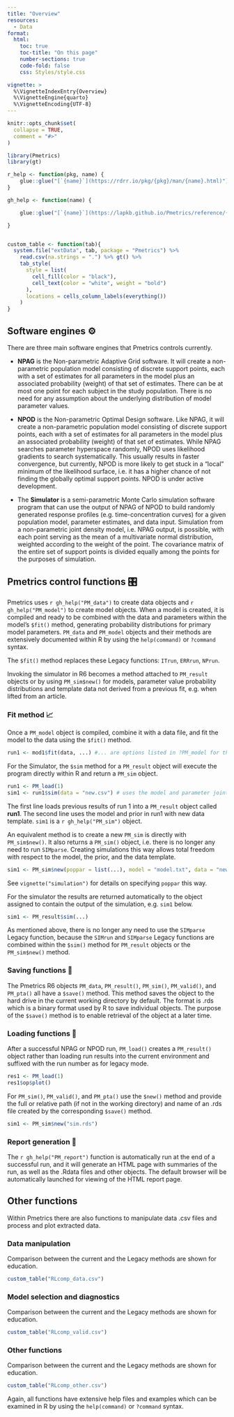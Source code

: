 ```yaml
---
title: "Overview"
resources: 
  - Data
format:
  html:
    toc: true
    toc-title: "On this page"
    number-sections: true
    code-fold: false
    css: Styles/style.css

vignette: >
  %\VignetteIndexEntry{Overview}
  %\VignetteEngine{quarto}
  %\VignetteEncoding{UTF-8}
---
```


```r
knitr::opts_chunk$set(
  collapse = TRUE,
  comment = "#>"
)
```

```r
library(Pmetrics)
library(gt)

r_help <- function(pkg, name) {
    glue::glue("[`{name}`](https://rdrr.io/pkg/{pkg}/man/{name}.html)")
}

gh_help <- function(name) {

    glue::glue("[`{name}`](https://lapkb.github.io/Pmetrics/reference/{name}.html)")

}


custom_table <- function(tab){
  system.file("extData", tab, package = "Pmetrics") %>%
    read.csv(na.strings = ".") %>% gt() %>%
    tab_style(
      style = list(
        cell_fill(color = "black"),
        cell_text(color = "white", weight = "bold")
      ),
      locations = cells_column_labels(everything())
    )
}

```

## Software engines ⚙️

There are three main software engines that Pmetrics controls currently.

<!-- * **IT2B** is the ITerative 2-stage Bayesian parametric population PK modeling -->

<!-- program. It is generally used to estimate parameter ranges to pass to -->

<!-- NPAG. It will estimate values for population model parameters under the -->

<!-- assumption that the underlying distributions of those values are normal -->

<!-- or transformed to normal, e.g. log normal. -->

-   **NPAG** is the Non-parametric Adaptive Grid software. It will create a non-parametric population model consisting of discrete support points, each with a set of estimates for all parameters in the model plus an associated probability (weight) of that set of estimates. There can be at most one point for each subject in the study population. There is no need for any assumption about the underlying distribution of model parameter values.

-   **NPOD** is the Non-parametric Optimal Design software. Like NPAG, it will create a non-parametric population model consisting of discrete support points, each with a set of estimates for all parameters in the model plus an associated probability (weight) of that set of estimates. While NPAG searches parameter hyperspace randomly, NPOD uses likelihood gradients to search systematically. This usually results in faster convergence, but currently, NPOD is more likely to get stuck in a "local" minimum of the likelihood surface, i.e. it has a higher chance of not finding the globally optimal support points. NPOD is under active development.

-   The **Simulator** is a semi-parametric Monte Carlo simulation software program that can use the output of NPAG of NPOD to build randomly generated response profiles (e.g. time-concentration curves) for a given population model, parameter estimates, and data input. Simulation from a non-parametric joint density model, i.e. NPAG output, is possible, with each point serving as the mean of a multivariate normal distribution, weighted according to the weight of the point. The covariance matrix of the entire set of support points is divided equally among the points for the purposes of simulation.

## Pmetrics control functions 🎛️

Pmetrics uses `r gh_help("PM_data")` to create data objects and `r gh_help("PM_model")` to create model objects. When a model is created, it is compiled and ready to be combined with the data and parameters within the model's `$fit()` method, generating probability distributions for primary model parameters. `PM_data` and `PM_model` objects and their methods are extensively documented within R by using the `help(command)` or `?command` syntax.

The `$fit()` method replaces these Legacy functions: `ITrun`, `ERRrun`, `NPrun`.

Invoking the simulator in R6 becomes a method attached to `PM_result` objects or by using `PM_sim$new()` for models, parameter value probability distributions and template data not derived from a previous fit, e.g. when lifted from an article.

### Fit method 📈

Once a `PM_model` object is compiled, combine it with a data file, and fit the model to the data using the `$fit()` method.

```r
run1 <- mod1$fit(data, ...) #... are options listed in ?PM_model for the $fit method

```

For the Simulator, the `$sim` method for a `PM_result` object will execute the program directly within R and return a `PM_sim` object.

```r
run1 <- PM_load(1)
sim1 <- run1$sim(data = "new.csv") # uses the model and parameter joint density from run1, but replaces the data with new.csv
```

The first line loads previous results of run 1 into a `PM_result` object called **run1**. The second line uses the model and prior in run1 with new data template. `sim1` is a `r gh_help("PM_sim")` object.

An equivalent method is to create a new `PM_sim` is directly with `PM_sim$new()`. It also returns a `PM_sim()` object, i.e. there is no longer any need to run `SIMparse`. Creating simulations this way allows total freedom with respect to the model, the prior, and the data template.

```r
sim1 <- PM_sim$new(poppar = list(...), model = "model.txt", data = "new.csv")
```

See `vignette("simulation")` for details on specifying `poppar` this way.

For the simulator the results are returned automatically to the object assigned to contain the output of the simulation, e.g. `sim1` below.

```r
sim1 <- PM_result$sim(...)
```

As mentioned above, there is no longer any need to use the `SIMparse` Legacy function, because the `SIMrun` and `SIMparse` Legacy functions are combined within the `$sim()` method for `PM_result` objects or the `PM_sim$new()` method.

### Saving functions 💾

The Pmetrics R6 objects `PM_data`, `PM_result()`, `PM_sim()`, `PM_valid()`, and `PM_pta()` all have a `$save()` method. This method saves the object to the hard drive in the current working directory by default. The format is .rds which is a binary format used by R to save individual objects. The purpose of the `$save()` method is to enable retrieval of the object at a later time.

### Loading functions 📂

After a successful NPAG or NPOD run, `PM_load()` creates a `PM_result()` object rather than loading run results into the current environment and suffixed with the run number as for legacy mode.

```r
res1 <- PM_load(1)
res1$op$plot()
```

For  `PM_sim()`, `PM_valid()`, and `PM_pta()` use the `$new()` method and provide the full or relative path (if not in the working directory) and name of an .rds file created by the corresponding `$save()` method.

```r
sim1 <- PM_sim$new("sim.rds")
```

### Report generation 📄

The `r gh_help("PM_report")` function is automatically run at the end of a successful run, and it will generate an HTML page with summaries of the run, as well as the .Rdata files and other objects. The default browser will be automatically launched for viewing of the HTML report page.

## Other functions

Within Pmetrics there are also functions to manipulate data .csv files and process and plot extracted data.

### Data manipulation

Comparison between the current and the Legacy methods are shown for education.

```r
custom_table("RLcomp_data.csv")
```

### Model selection and diagnostics

Comparison between the current and the Legacy methods are shown for education.

```r
custom_table("RLcomp_valid.csv")
```

### Other functions

Comparison between the current and the Legacy methods are shown for education.

```r
custom_table("RLcomp_other.csv")
```

<!-- * Process data: `makeAUC`, `makeCov`, `makeCycle`, `makeFinal`, `makeOP`, `makePTA`, -->

<!-- `makeErrorPoly` -->

<!-- * Plot data: `plot.PMcov`, `plot.PMcycle`, `plot.PMfinal`, `plot.PMmatrix`, -->

<!-- `plot.PMop`,`plot.PMsim`, `plot.PMvalid`, `plot.PMpta` -->

<!-- * Pmetrics function defaults: `setPMoptions`, `getPMoptions` -->

Again, all functions have extensive help files and examples which can be examined in R by using the `help(command)` or `?command` syntax.